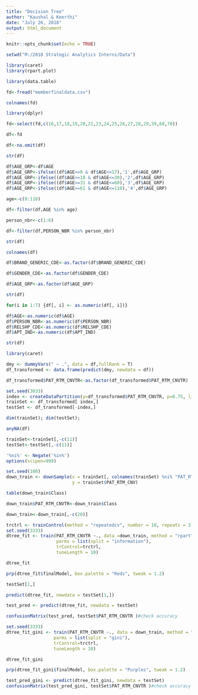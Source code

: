 ---
title: "Decision Tree"
author: "Kaushal & Keerthi"
date: "July 26, 2018"
output: html_document
---

```{r setup, include=FALSE}
knitr::opts_chunk$set(echo = TRUE)
```


```{r}
setwd("M:/2018 Strategic Analytics Interns/Data")
```

```{r}
library(caret)
library(rpart.plot)
```
```{r}
library(data.table)
```

```{r}
fd<-fread("memberfinaldata.csv")
```


```{r}
colnames(fd)
```

```{r}
library(dplyr)

fd<-select(fd,c(16,17,18,19,20,21,23,24,25,26,27,28,29,39,68,70))


```

```{r}
df<-fd
```
```{r}
df<-na.omit(df)

str(df)
```

```{r}
df$AGE_GRP<-df$AGE
df$AGE_GRP<-ifelse((df$AGE>=0 & df$AGE<=17),'1',df$AGE_GRP)
df$AGE_GRP<-ifelse((df$AGE>=18 & df$AGE<=30),'2',df$AGE_GRP)
df$AGE_GRP<-ifelse((df$AGE>=31 & df$AGE<=60),'3',df$AGE_GRP)
df$AGE_GRP<-ifelse((df$AGE>=61 & df$AGE<=110),'4',df$AGE_GRP)
```
```{r}
age<-c(0:110)

df<-filter(df,AGE %in% age)
```

```{r}
person_nbr<-c(1:6)

df<-filter(df,PERSON_NBR %in% person_nbr)
```

```{r}
str(df)

colnames(df)

df$BRAND_GENERIC_CDE<-as.factor(df$BRAND_GENERIC_CDE)

df$GENDER_CDE<-as.factor(df$GENDER_CDE)

df$AGE_GRP<-as.factor(df$AGE_GRP)
```
```{r}
str(df)
```

```{r}
for(i in 1:7) {df[, i] <- as.numeric(df[, i])} 

df$AGE<-as.numeric(df$AGE)
df$PERSON_NBR<-as.numeric(df$PERSON_NBR)
df$RELSHP_CDE<-as.numeric(df$RELSHP_CDE)
df$APT_IND<-as.numeric(df$APT_IND)
```

```{r}
str(df)
```
```{r}
library(caret)
```

```{r}
dmy <- dummyVars(" ~ .", data = df,fullRank = T)
df_transformed <- data.frame(predict(dmy, newdata = df))
```

```{r}
df_transformed$PAT_RTM_CNVTR<-as.factor(df_transformed$PAT_RTM_CNVTR)
```

```{r}
set.seed(3033)
index <- createDataPartition(y=df_transformed$PAT_RTM_CNVTR, p=0.75, list=FALSE)
trainSet <- df_transformed[ index,]
testSet <- df_transformed[-index,]
```

```{r}
dim(trainSet); dim(testSet);
```
```{r}
anyNA(df)
```

```{r}
trainSet<-trainSet[,-c(11)]
testSet<-testSet[,-c(11)]
```

```{r}
'%ni%' <- Negate('%in%')
options(scipen=999)
```

```{r}
set.seed(100)
down_train <- downSample(x = trainSet[, colnames(trainSet) %ni% "PAT_RTM_CNVTR"],
                         y = trainSet$PAT_RTM_CNV)

```

```{r}
table(down_train$Class)

```

```{r}
down_train$PAT_RTM_CNVTR<-down_train$Class
```

```{r}
down_train<-down_train[,-c(20)]
```

```{r}
trctrl <- trainControl(method = "repeatedcv", number = 10, repeats = 3)
set.seed(3333)
dtree_fit <- train(PAT_RTM_CNVTR ~., data =down_train, method = "rpart",
                   parms = list(split = "information"),
                   trControl=trctrl,
                   tuneLength = 10)
```

```{r}
dtree_fit
```
```{r}
prp(dtree_fit$finalModel, box.palette = "Reds", tweak = 1.2)
```

```{r}
testSet[1,]
```

```{r}
predict(dtree_fit, newdata = testSet[1,])
```

```{r}
test_pred <- predict(dtree_fit, newdata = testSet)
```

```{r}
confusionMatrix(test_pred, testSet$PAT_RTM_CNVTR )#check accuracy
```

```{r}
set.seed(3333)
dtree_fit_gini <- train(PAT_RTM_CNVTR ~., data = down_train, method = "rpart",
                  parms = list(split = "gini"),
                  trControl=trctrl,
                  tuneLength = 10)
```

```{r}
dtree_fit_gini
```

```{r}
prp(dtree_fit_gini$finalModel, box.palette = "Purples", tweak = 1.2)
```
```{r}
test_pred_gini <- predict(dtree_fit_gini, newdata = testSet)
confusionMatrix(test_pred_gini, testSet$PAT_RTM_CNVTR )#check accuracy
```


